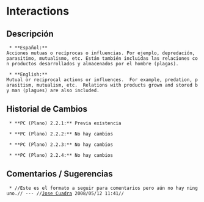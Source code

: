 = Interactions =

== Descripción ==
  * **Español:**
 Acciones mutuas o recíprocas o influencias. Por ejemplo, depredación, parasitimo, mutualismo, etc. Están también incluidas las relaciones con productos desarrollados y almacenados por el hombre (plagas).

  * **English:**
 Mutual or reciprocal actions or influences.  For example, predation, parasitism, mutualism, etc.  Relations with products grown and stored by man (plagues) are also included.

== Historial de Cambios ==
  * **PC (Plano) 2.2.1:** Previa existencia

  * **PC (Plano) 2.2.2:** No hay cambios

  * **PC (Plano) 2.2.3:** No hay cambios

  * **PC (Plano) 2.2.4:** No hay cambios


== Comentarios / Sugerencias ==

  * //Este es el formato a seguir para comentarios pero aún no hay ninguno.// --- //[[jcuadra@inbio.ac.cr|Jose Cuadra]] 2008/05/12 11:41//

